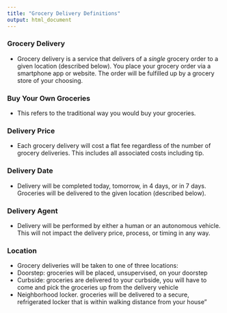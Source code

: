 ```yaml
---
title: "Grocery Delivery Definitions"
output: html_document
---
```


### Grocery Delivery
- Grocery delivery is a service that delivers of a *single* grocery order to a given location (described below). You place your grocery order via a smartphone app or website. The order will be fulfilled up by a grocery store of your choosing.

### Buy Your Own Groceries
- This refers to the traditional way you would buy your groceries.

### Delivery Price
- Each grocery delivery will cost a flat fee regardless of the number of grocery deliveries. This includes all associated costs including tip.

### Delivery Date
- Delivery will be completed today, tomorrow, in 4 days, or in 7 days. Groceries will be delivered to the given location (described below).

### Delivery Agent
- Delivery will be performed by either a human or an autonomous vehicle. This will not impact the delivery price, process, or timing in any way.

### Location
- Grocery deliveries will be taken to one of three locations:
 - Doorstep: groceries will be placed, unsupervised, on your doorstep
 - Curbside: groceries are delivered to your curbside, you will have to come and pick the groceries up from the delivery vehicle
 - Neighborhood locker. groceries will be delivered to a secure, refrigerated locker that is within walking distance from your house"